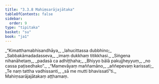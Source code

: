 ```yaml
---
title: "3.3.8 Mahiṃsarājajātaka"
tableOfContents: false
sidebar:
  order: 9
type: "tipitaka"
basket: "su"
book: "ja1"
---
```



<DynamicBreadcrumb />

<Division number="82" book="ja1">

<Paragraph number="782" type="verses" book="ja1">
_“Kimatthamabhisandhāya,_  
_lahucittassa dubbhino;_  
_Sabbakāmadadasseva,_  
_imaṃ dukkhaṃ titikkhasi._  

</Paragraph>

</Division>
<Division number="83" book="ja1">

<Paragraph number="783" type="verses" book="ja1">
_Siṅgena nihanāhetaṃ,_  
_padasā ca adhiṭṭhaha;_  
_Bhiyyo bālā pakujjheyyuṃ,_  
_no cassa paṭisedhako”._  

</Paragraph>

</Division>
<Division number="84" book="ja1">

<Paragraph number="784" type="verses" book="ja1">
_“Mamevāyaṃ maññamāno,_  
_aññepevaṃ karissati;_  
_Te naṃ tattha vadhissanti,_  
_sā me mutti bhavissatī”ti._  


</Paragraph>
</Division>

<Paragraph number="785" type="center" book="ja1">
Mahiṃsarājajātakaṃ aṭṭhamaṃ.
</Paragraph>
